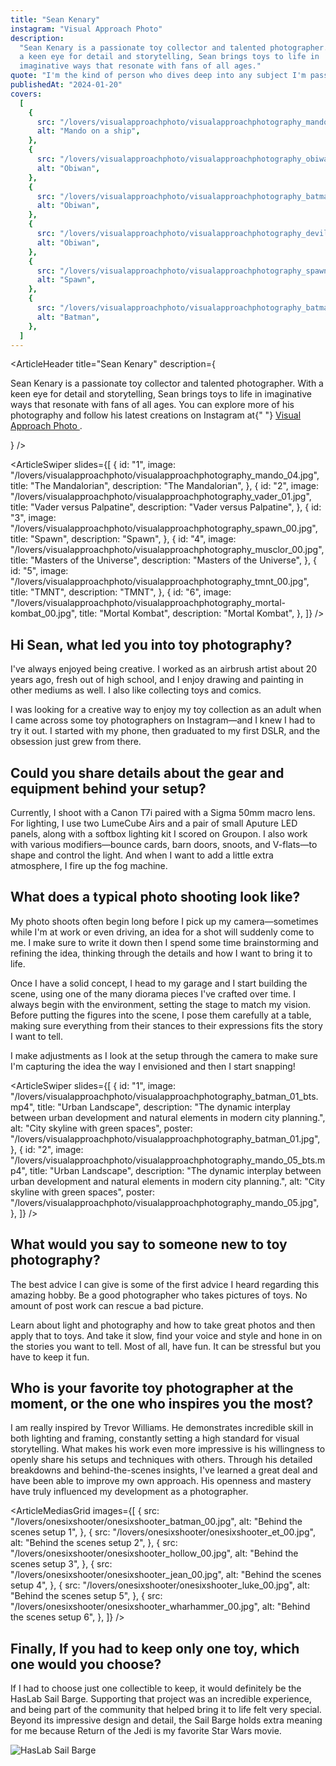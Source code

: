 ```yaml
---
title: "Sean Kenary"
instagram: "Visual Approach Photo"
description:
  "Sean Kenary is a passionate toy collector and talented photographer. With
  a keen eye for detail and storytelling, Sean brings toys to life in
  imaginative ways that resonate with fans of all ages."
quote: "I'm the kind of person who dives deep into any subject I'm passionate about—I love learning as much as I can and seeing how far I can take it. What really drives me is the challenge of growing: becoming a better storyteller, a more skilled diorama maker, and a stronger photographer with every project."
publishedAt: "2024-01-20"
covers:
  [
    {
      src: "/lovers/visualapproachphoto/visualapproachphotography_mando_04.jpg",
      alt: "Mando on a ship",
    },
    {
      src: "/lovers/visualapproachphoto/visualapproachphotography_obiwan_00.jpg",
      alt: "Obiwan",
    },
    {
      src: "/lovers/visualapproachphoto/visualapproachphotography_batman_00.jpg",
      alt: "Obiwan",
    },
    {
      src: "/lovers/visualapproachphoto/visualapproachphotography_devil_00.jpg",
      alt: "Obiwan",
    },
    {
      src: "/lovers/visualapproachphoto/visualapproachphotography_spawn_00.jpg",
      alt: "Spawn",
    },
    {
      src: "/lovers/visualapproachphoto/visualapproachphotography_batman_00.jpg",
      alt: "Batman",
    },
  ]
---
```


<ArticleHeader
  title="Sean Kenary"
  description={
    <p>
      Sean Kenary is a passionate toy collector and talented photographer. With
      a keen eye for detail and storytelling, Sean brings toys to life in
      imaginative ways that resonate with fans of all ages. You can explore more
      of his photography and follow his latest creations on Instagram at{" "}
      <a href="https://www.instagram.com/visual_approach_photo/?hl=en">
        Visual Approach Photo
      </a>
      .
    </p>
  }
/>

<ArticleSwiper
  slides={[
    {
      id: "1",
      image:
        "/lovers/visualapproachphoto/visualapproachphotography_mando_04.jpg",
      title: "The Mandalorian",
      description: "The Mandalorian",
    },
    {
      id: "2",
      image:
        "/lovers/visualapproachphoto/visualapproachphotography_vader_01.jpg",
      title: "Vader versus Palpatine",
      description: "Vader versus Palpatine",
    },
    {
      id: "3",
      image:
        "/lovers/visualapproachphoto/visualapproachphotography_spawn_00.jpg",
      title: "Spawn",
      description: "Spawn",
    },
    {
      id: "4",
      image:
        "/lovers/visualapproachphoto/visualapproachphotography_musclor_00.jpg",
      title: "Masters of the Universe",
      description: "Masters of the Universe",
    },
    {
      id: "5",
      image:
        "/lovers/visualapproachphoto/visualapproachphotography_tmnt_00.jpg",
      title: "TMNT",
      description: "TMNT",
    },
    {
      id: "6",
      image:
        "/lovers/visualapproachphoto/visualapproachphotography_mortal-kombat_00.jpg",
      title: "Mortal Kombat",
      description: "Mortal Kombat",
    },
  ]}
/>

<ArticleBody>

## Hi Sean, what led you into toy photography?

I've always enjoyed being creative. I worked as an airbrush artist about 20 years ago, fresh out of high school, and I enjoy drawing and painting in other mediums as well. I also like collecting toys and comics.

I was looking for a creative way to enjoy my toy collection as an adult when I came across some toy photographers on Instagram—and I knew I had to try it out. I started with my phone, then graduated to my first DSLR, and the obsession just grew from there.

</ArticleBody>

<ArticleBlockquote
  quote="I'm the kind of person who dives deep into any subject I'm passionate about—I love learning as much as I can and seeing how far I can take it. What really drives me is the challenge of growing: becoming a better storyteller, a more skilled diorama maker, and a stronger photographer with every project."
  author="Sean Kenary"
/>

<ArticleBody>

## Could you share details about the gear and equipment behind your setup?

Currently, I shoot with a Canon T7i paired with a Sigma 50mm macro lens. For lighting, I use two LumeCube Airs and a pair of small Aputure LED panels, along with a softbox lighting kit I scored on Groupon. I also work with various modifiers—bounce cards, barn doors, snoots, and V-flats—to shape and control the light. And when I want to add a little extra atmosphere, I fire up the fog machine.

</ArticleBody>

<ArticleBody>

## What does a typical photo shooting look like?

My photo shoots often begin long before I pick up my camera—sometimes while I'm at work or even driving, an idea for a shot will suddenly come to me. I make sure to write it down then I spend some time brainstorming and refining the idea, thinking through the details and how I want to bring it to life.

Once I have a solid concept, I head to my garage and I start building the scene, using one of the many diorama pieces I've crafted over time. I always begin with the environment, setting the stage to match my vision. Before putting the figures into the scene, I pose them carefully at a table, making sure everything from their stances to their expressions fits the story I want to tell.

I make adjustments as I look at the setup through the camera to make sure I'm capturing the idea the way I envisioned and then I start snapping!

</ArticleBody>

<ArticleSwiper
  slides={[
    {
      id: "1",
      image:
        "/lovers/visualapproachphoto/visualapproachphotography_batman_01_bts.mp4",
      title: "Urban Landscape",
      description:
        "The dynamic interplay between urban development and natural elements in modern city planning.",
      alt: "City skyline with green spaces",
      poster:
        "/lovers/visualapproachphoto/visualapproachphotography_batman_01.jpg",
    },
    {
      id: "2",
      image:
        "/lovers/visualapproachphoto/visualapproachphotography_mando_05_bts.mp4",
      title: "Urban Landscape",
      description:
        "The dynamic interplay between urban development and natural elements in modern city planning.",
      alt: "City skyline with green spaces",
      poster:
        "/lovers/visualapproachphoto/visualapproachphotography_mando_05.jpg",
    },
  ]}
/>

<ArticleBody>

## What would you say to someone new to toy photography?

The best advice I can give is some of the first advice I heard regarding this amazing hobby. Be a good photographer who takes pictures of toys. No amount of post work can rescue a bad picture.

Learn about light and photography and how to take great photos and then apply that to toys. And take it slow, find your voice and style and hone in on the stories you want to tell. Most of all, have fun. It can be stressful but you have to keep it fun.

</ArticleBody>

<ArticleBody>

## Who is your favorite toy photographer at the moment, or the one who inspires you the most?

I am really inspired by Trevor Williams. He demonstrates incredible skill in both lighting and framing, constantly setting a high standard for visual storytelling. What makes his work even more impressive is his willingness to openly share his setups and techniques with others. Through his detailed breakdowns and behind-the-scenes insights, I've learned a great deal and have been able to improve my own approach. His openness and mastery have truly influenced my development as a photographer.

</ArticleBody>

<ArticleMediasGrid
  images={[
    {
      src: "/lovers/onesixshooter/onesixshooter_batman_00.jpg",
      alt: "Behind the scenes setup 1",
    },
    {
      src: "/lovers/onesixshooter/onesixshooter_et_00.jpg",
      alt: "Behind the scenes setup 2",
    },
    {
      src: "/lovers/onesixshooter/onesixshooter_hollow_00.jpg",
      alt: "Behind the scenes setup 3",
    },
    {
      src: "/lovers/onesixshooter/onesixshooter_jean_00.jpg",
      alt: "Behind the scenes setup 4",
    },
    {
      src: "/lovers/onesixshooter/onesixshooter_luke_00.jpg",
      alt: "Behind the scenes setup 5",
    },
    {
      src: "/lovers/onesixshooter/onesixshooter_wharhammer_00.jpg",
      alt: "Behind the scenes setup 6",
    },
  ]}
/>

<ArticleBody>

## Finally, If you had to keep only one toy, which one would you choose?

If I had to choose just one collectible to keep, it would definitely be the HasLab Sail Barge. Supporting that project was an incredible experience, and being part of the community that helped bring it to life felt very special. Beyond its impressive design and detail, the Sail Barge holds extra meaning for me because Return of the Jedi is my favorite Star Wars movie.

![HasLab Sail Barge](/lovers/visualapproachphoto/haslab-sail-barge.jpeg)

</ArticleBody>

